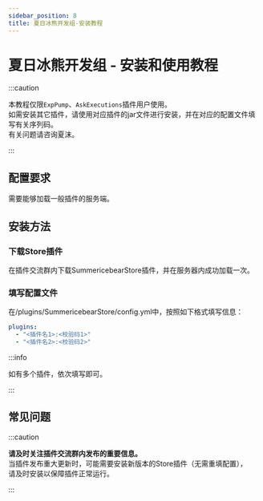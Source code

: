 ```yaml
---
sidebar_position: 8
title: 夏日冰熊开发组-安装教程
---
```


# 夏日冰熊开发组 - 安装和使用教程

:::caution

本教程仅限`ExpPump`、`AskExecutions`插件用户使用。<br/>
如需安装其它插件，请使用对应插件的jar文件进行安装，并在对应的配置文件填写有关序列码。<br/>
有关问题请咨询夏沫。

:::

## 配置要求
需要能够加载一般插件的服务端。
## 安装方法
### 下载Store插件
在插件交流群内下载SummericebearStore插件，并在服务器内成功加载一次。
### 填写配置文件
在/plugins/SummericebearStore/config.yml中，按照如下格式填写信息：
```yaml
plugins:
  - "<插件名1>:<校验码1>"
  - "<插件名2>:<校验码2>"
```

:::info

如有多个插件，依次填写即可。

:::

## 常见问题

:::caution

**请及时关注插件交流群内发布的重要信息。**<br/>
当插件发布重大更新时，可能需要安装新版本的Store插件（无需重填配置），<br/>
请及时安装以保障插件正常运行。

:::
